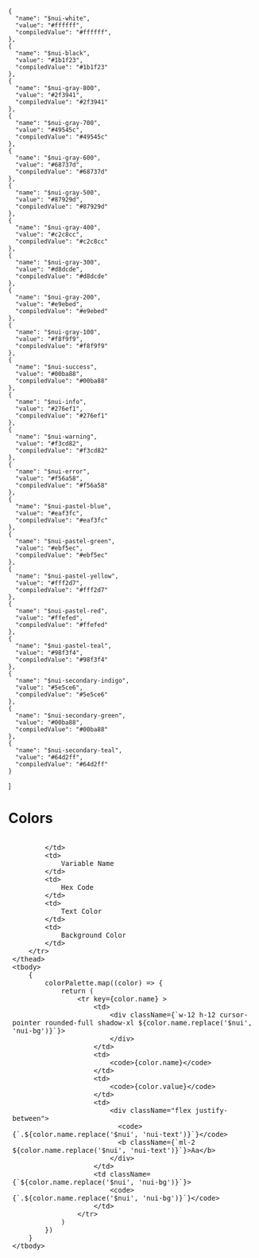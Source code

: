 
    {
      "name": "$nui-white",
      "value": "#ffffff",
      "compiledValue": "#ffffff",
    },
    {
      "name": "$nui-black",
      "value": "#1b1f23",
      "compiledValue": "#1b1f23"
    },
    {
      "name": "$nui-gray-800",
      "value": "#2f3941",
      "compiledValue": "#2f3941"
    },
    {
      "name": "$nui-gray-700",
      "value": "#49545c",
      "compiledValue": "#49545c"
    },
    {
      "name": "$nui-gray-600",
      "value": "#68737d",
      "compiledValue": "#68737d"
    },
    {
      "name": "$nui-gray-500",
      "value": "#87929d",
      "compiledValue": "#87929d"
    },
    {
      "name": "$nui-gray-400",
      "value": "#c2c8cc",
      "compiledValue": "#c2c8cc"
    },
    {
      "name": "$nui-gray-300",
      "value": "#d8dcde",
      "compiledValue": "#d8dcde"
    },
    {
      "name": "$nui-gray-200",
      "value": "#e9ebed",
      "compiledValue": "#e9ebed"
    },
    {
      "name": "$nui-gray-100",
      "value": "#f8f9f9",
      "compiledValue": "#f8f9f9"
    },
    {
      "name": "$nui-success",
      "value": "#00ba88",
      "compiledValue": "#00ba88"
    },
    {
      "name": "$nui-info",
      "value": "#276ef1",
      "compiledValue": "#276ef1"
    },
    {
      "name": "$nui-warning",
      "value": "#f3cd82",
      "compiledValue": "#f3cd82"
    },
    {
      "name": "$nui-error",
      "value": "#f56a58",
      "compiledValue": "#f56a58"
    },
    {
      "name": "$nui-pastel-blue",
      "value": "#eaf3fc",
      "compiledValue": "#eaf3fc"
    },
    {
      "name": "$nui-pastel-green",
      "value": "#ebf5ec",
      "compiledValue": "#ebf5ec"
    },
    {
      "name": "$nui-pastel-yellow",
      "value": "#fff2d7",
      "compiledValue": "#fff2d7"
    },
    {
      "name": "$nui-pastel-red",
      "value": "#ffefed",
      "compiledValue": "#ffefed"
    },
    {
      "name": "$nui-pastel-teal",
      "value": "#98f3f4",
      "compiledValue": "#98f3f4"
    },
    {
      "name": "$nui-secondary-indigo",
      "value": "#5e5ce6",
      "compiledValue": "#5e5ce6"
    },
    {
      "name": "$nui-secondary-green",
      "value": "#00ba88",
      "compiledValue": "#00ba88"
    },
    {
      "name": "$nui-secondary-teal",
      "value": "#64d2ff",
      "compiledValue": "#64d2ff"
    }
  ]



<Meta title="Foundation/Colors" />

<style>{`
  .story-demo-table tr{
      background: transparent !important;
  }
  
`}</style>

# Colors

<table className="story-demo-table">
    <thead>
        <tr>
            <td>
                
            </td>
            <td>
                Variable Name
            </td>
            <td>
                Hex Code
            </td>
            <td>
                Text Color
            </td>
            <td>
                Background Color
            </td>
        </tr>
    </thead>
    <tbody>
        {
            colorPalette.map((color) => {
                return (
                    <tr key={color.name} >
                        <td>
                            <div className={`w-12 h-12 cursor-pointer rounded-full shadow-xl ${color.name.replace('$nui', 'nui-bg')}`}>
                            </div>
                        </td>
                        <td>
                            <code>{color.name}</code>
                        </td>
                        <td>
                            <code>{color.value}</code>
                        </td>
                        <td>
                            <div className="flex justify-between">
                              <code>{`.${color.name.replace('$nui', 'nui-text')}`}</code>
                              <b className={`ml-2 ${color.name.replace('$nui', 'nui-text')}`}>Aa</b>
                            </div>
                        </td>
                        <td className={`${color.name.replace('$nui', 'nui-bg')}`}>
                            <code>{`.${color.name.replace('$nui', 'nui-bg')}`}</code>
                        </td>
                    </tr>
                )
            })
        }
    </tbody>
</table>



